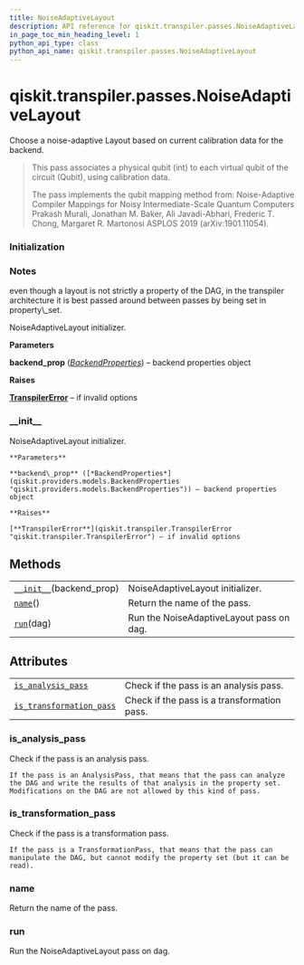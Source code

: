 ```yaml
---
title: NoiseAdaptiveLayout
description: API reference for qiskit.transpiler.passes.NoiseAdaptiveLayout
in_page_toc_min_heading_level: 1
python_api_type: class
python_api_name: qiskit.transpiler.passes.NoiseAdaptiveLayout
---
```


# qiskit.transpiler.passes.NoiseAdaptiveLayout

<Class id="qiskit.transpiler.passes.NoiseAdaptiveLayout" isDedicatedPage={true} github="https://github.com/qiskit/qiskit/tree/stable/0.18/qiskit/transpiler/passes/layout/noise_adaptive_layout.py" signature="NoiseAdaptiveLayout(*args, **kwargs)" modifiers="class">
  Choose a noise-adaptive Layout based on current calibration data for the backend.

  > This pass associates a physical qubit (int) to each virtual qubit of the circuit (Qubit), using calibration data.
  >
  > The pass implements the qubit mapping method from: Noise-Adaptive Compiler Mappings for Noisy Intermediate-Scale Quantum Computers Prakash Murali, Jonathan M. Baker, Ali Javadi-Abhari, Frederic T. Chong, Margaret R. Martonosi ASPLOS 2019 (arXiv:1901.11054).

  <Function signature="Ordering of edges" />

  <Function signature="Map qubits edge-by-edge in the order of decreasing frequency of occurrence in the program dag." />

  ### Initialization

  <Function id="qiskit.transpiler.passes.NoiseAdaptiveLayout.Initialization" signature="Initialization()" />

  <Function signature="If an edge exists with both endpoints unmapped," />

  <Function signature="pick the best available hardware cx to execute this edge." />

  <Function signature="Iterative step" />

  <Function signature="When an edge exists with one endpoint unmapped," />

  <Function signature="map that endpoint to a location which allows" />

  <Function signature="maximum reliability for CNOTs with previously mapped qubits." />

  <Function signature="In the end if there are unmapped qubits (which don't" />

  <Function signature="participate in any CNOT), map them to any available" />

  <Function signature="hardware qubit." />

  ### Notes

  <Function id="qiskit.transpiler.passes.NoiseAdaptiveLayout.Notes" signature="Notes()">
    even though a layout is not strictly a property of the DAG, in the transpiler architecture it is best passed around between passes by being set in property\_set.
  </Function>

  NoiseAdaptiveLayout initializer.

  **Parameters**

  **backend\_prop** ([*BackendProperties*](qiskit.providers.models.BackendProperties "qiskit.providers.models.BackendProperties")) – backend properties object

  **Raises**

  [**TranspilerError**](qiskit.transpiler.TranspilerError "qiskit.transpiler.TranspilerError") – if invalid options

  ### \_\_init\_\_

  <Function id="qiskit.transpiler.passes.NoiseAdaptiveLayout.__init__" signature="__init__(backend_prop)">
    NoiseAdaptiveLayout initializer.

    **Parameters**

    **backend\_prop** ([*BackendProperties*](qiskit.providers.models.BackendProperties "qiskit.providers.models.BackendProperties")) – backend properties object

    **Raises**

    [**TranspilerError**](qiskit.transpiler.TranspilerError "qiskit.transpiler.TranspilerError") – if invalid options
  </Function>

  ## Methods

  |                                                                                                                                             |                                          |
  | ------------------------------------------------------------------------------------------------------------------------------------------- | ---------------------------------------- |
  | [`__init__`](#qiskit.transpiler.passes.NoiseAdaptiveLayout.__init__ "qiskit.transpiler.passes.NoiseAdaptiveLayout.__init__")(backend\_prop) | NoiseAdaptiveLayout initializer.         |
  | [`name`](#qiskit.transpiler.passes.NoiseAdaptiveLayout.name "qiskit.transpiler.passes.NoiseAdaptiveLayout.name")()                          | Return the name of the pass.             |
  | [`run`](#qiskit.transpiler.passes.NoiseAdaptiveLayout.run "qiskit.transpiler.passes.NoiseAdaptiveLayout.run")(dag)                          | Run the NoiseAdaptiveLayout pass on dag. |

  ## Attributes

  |                                                                                                                                                                        |                                             |
  | ---------------------------------------------------------------------------------------------------------------------------------------------------------------------- | ------------------------------------------- |
  | [`is_analysis_pass`](#qiskit.transpiler.passes.NoiseAdaptiveLayout.is_analysis_pass "qiskit.transpiler.passes.NoiseAdaptiveLayout.is_analysis_pass")                   | Check if the pass is an analysis pass.      |
  | [`is_transformation_pass`](#qiskit.transpiler.passes.NoiseAdaptiveLayout.is_transformation_pass "qiskit.transpiler.passes.NoiseAdaptiveLayout.is_transformation_pass") | Check if the pass is a transformation pass. |

  ### is\_analysis\_pass

  <Function id="qiskit.transpiler.passes.NoiseAdaptiveLayout.is_analysis_pass" signature="is_analysis_pass" modifiers="property">
    Check if the pass is an analysis pass.

    If the pass is an AnalysisPass, that means that the pass can analyze the DAG and write the results of that analysis in the property set. Modifications on the DAG are not allowed by this kind of pass.
  </Function>

  ### is\_transformation\_pass

  <Function id="qiskit.transpiler.passes.NoiseAdaptiveLayout.is_transformation_pass" signature="is_transformation_pass" modifiers="property">
    Check if the pass is a transformation pass.

    If the pass is a TransformationPass, that means that the pass can manipulate the DAG, but cannot modify the property set (but it can be read).
  </Function>

  ### name

  <Function id="qiskit.transpiler.passes.NoiseAdaptiveLayout.name" signature="name()">
    Return the name of the pass.
  </Function>

  ### run

  <Function id="qiskit.transpiler.passes.NoiseAdaptiveLayout.run" signature="run(dag)">
    Run the NoiseAdaptiveLayout pass on dag.
  </Function>
</Class>

